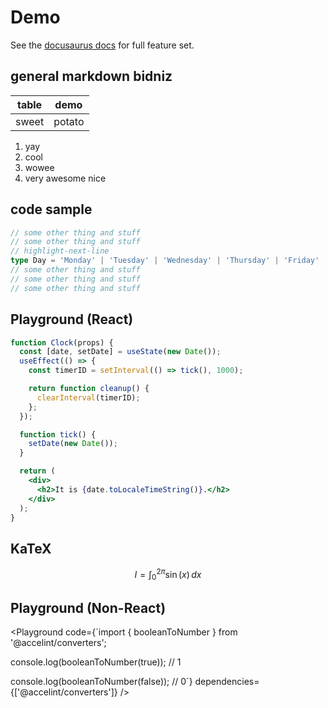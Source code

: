 
# Demo

See the [docusaurus docs](https://docusaurus.io/docs/markdown-features) for full feature set.

## general markdown bidniz

|table|demo|
|-|-|
|sweet|potato|

1. yay
1. cool
1. wowee
1. very awesome nice

## code sample

```ts title="highlight demo" showLineNumbers
// some other thing and stuff
// some other thing and stuff
// highlight-next-line
type Day = 'Monday' | 'Tuesday' | 'Wednesday' | 'Thursday' | 'Friday' | 'Saturday' | 'Sunday';
// some other thing and stuff
// some other thing and stuff
// some other thing and stuff
```

## Playground (React)

```jsx live
function Clock(props) {
  const [date, setDate] = useState(new Date());
  useEffect(() => {
    const timerID = setInterval(() => tick(), 1000);

    return function cleanup() {
      clearInterval(timerID);
    };
  });

  function tick() {
    setDate(new Date());
  }

  return (
    <div>
      <h2>It is {date.toLocaleTimeString()}.</h2>
    </div>
  );
}
```

## KaTeX

$$
I = \int_0^{2\pi} \sin(x)\,dx
$$


## Playground (Non-React)

<Playground
  code={`import { booleanToNumber } from '@accelint/converters';

console.log(booleanToNumber(true));
// 1

console.log(booleanToNumber(false));
// 0`}
  dependencies={['@accelint/converters']}
/>

